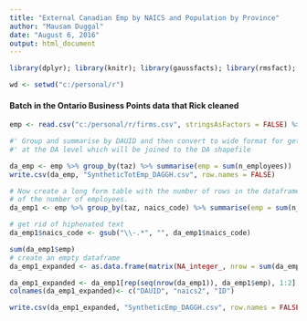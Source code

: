 ```yaml
---
title: "External Canadian Emp by NAICS and Population by Province"
author: "Mausam Duggal"
date: "August 6, 2016"
output: html_document
---
```


```r
library(dplyr); library(knitr); library(gaussfacts); library(rmsfact); library(reshape2); library(rgdal); library(sp); library(stringr)

wd <- setwd("c:/personal/r")
```

#### Batch in the Ontario Business Points data that Rick cleaned 


```r
emp <- read.csv("c:/personal/r/firms.csv", stringsAsFactors = FALSE) %>% subset(., taz != 0)

```


```r
#' Group and summarise by DAUID and then convert to wide format for getting total employment 
#' at the DA level which will be joined to the DA shapefile

da_emp <- emp %>% group_by(taz) %>% summarise(emp = sum(n_employees)) 
write.csv(da_emp, "SyntheticTotEmp_DAGGH.csv", row.names = FALSE)

```

```r

# Now create a long form table with the number of rows in the dataframe matching those
# of the number of employees.
da_emp1 <- emp %>% group_by(taz, naics_code) %>% summarise(emp = sum(n_employees)) 

# get rid of hiphenated text
da_emp1$naics_code <- gsub("\\-.*", "", da_emp1$naics_code)

sum(da_emp1$emp)                                                
# create an empty dataframe
da_emp1_expanded <- as.data.frame(matrix(NA_integer_, nrow = sum(da_emp1$emp), ncol = 2))

da_emp1_expanded <- da_emp1[rep(seq(nrow(da_emp1)), da_emp1$emp), 1:2] %>% transform(., ID = seq.int(nrow(da_emp1_expanded)))
colnames(da_emp1_expanded)<- c("DAUID", "naics2", "ID")

```


```r
write.csv(da_emp1_expanded, "SyntheticEmp_DAGGH.csv", row.names = FALSE)

```


